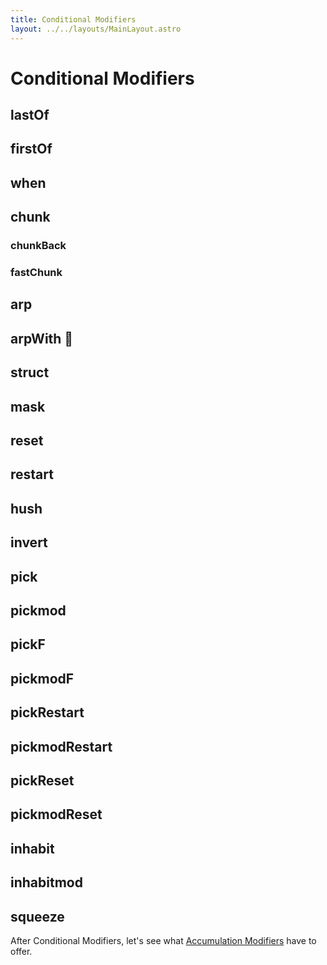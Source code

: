 ```yaml
---
title: Conditional Modifiers
layout: ../../layouts/MainLayout.astro
---
```



# Conditional Modifiers

## lastOf

<JsDoc client:idle name="Pattern.lastOf" h={0} />

## firstOf

<JsDoc client:idle name="Pattern.firstOf" h={0} />

## when

<JsDoc client:idle name="Pattern.when" h={0} />

## chunk

<JsDoc client:idle name="Pattern.chunk" h={0} />

### chunkBack

<JsDoc client:idle name="Pattern.chunkBack" h={0} />

### fastChunk

<JsDoc client:idle name="Pattern.fastChunk" h={0} />

## arp

<JsDoc client:idle name="arp" h={0} />

## arpWith 🧪

<JsDoc client:idle name="arpWith" h={0} />

## struct

<JsDoc client:idle name="Pattern#struct" h={0} />

## mask

<JsDoc client:idle name="Pattern#mask" h={0} />

## reset

<JsDoc client:idle name="Pattern#reset" h={0} />

## restart

<JsDoc client:idle name="Pattern#restart" h={0} />

## hush

<JsDoc client:idle name="Pattern.prototype.hush" h={0} />

## invert

<JsDoc client:idle name="invert" h={0} />

## pick

<JsDoc client:idle name="pick" h={0} />

## pickmod

<JsDoc client:idle name="pickmod" h={0} />

## pickF

<JsDoc client:idle name="pickF" h={0} />

## pickmodF

<JsDoc client:idle name="pickmodF" h={0} />

## pickRestart

<JsDoc client:idle name="pickRestart" h={0} />

## pickmodRestart

<JsDoc client:idle name="pickmodRestart" h={0} />

## pickReset

<JsDoc client:idle name="pickReset" h={0} />

## pickmodReset

<JsDoc client:idle name="pickmodReset" h={0} />

## inhabit

<JsDoc client:idle name="inhabit" h={0} />

## inhabitmod

<JsDoc client:idle name="inhabitmod" h={0} />

## squeeze

<JsDoc client:idle name="squeeze" h={0} />

After Conditional Modifiers, let's see what [Accumulation Modifiers](/learn/accumulation) have to offer.
